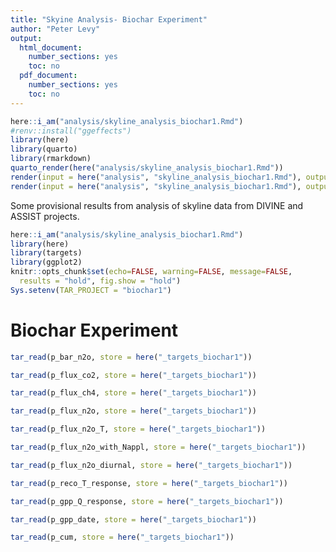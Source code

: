 ---
title: "Skyine Analysis- Biochar Experiment"
author: "Peter Levy"
output:
  html_document:
    number_sections: yes
    toc: no
  pdf_document:
    number_sections: yes
    toc: no
---

```{r render, echo = FALSE, eval = FALSE}
here::i_am("analysis/skyline_analysis_biochar1.Rmd")
#renv::install("ggeffects")
library(here)
library(quarto)
library(rmarkdown)
quarto_render(here("analysis/skyline_analysis_biochar1.Rmd"))
render(input = here("analysis", "skyline_analysis_biochar1.Rmd"), output_file = here("analysis", "skyline_analysis_biochar1.pdf"))
render(input = here("analysis", "skyline_analysis_biochar1.Rmd"), output_file = here("analysis", "skyline_analysis_biochar1.html"))
```

Some provisional results from analysis of skyline data from DIVINE and ASSIST projects.

<!--- { startup -->
```{r startup, eval=TRUE, echo=FALSE, include=FALSE}
here::i_am("analysis/skyline_analysis_biochar1.Rmd")
library(here)
library(targets)
library(ggplot2)
knitr::opts_chunk$set(echo=FALSE, warning=FALSE, message=FALSE,
  results = "hold", fig.show = "hold")
Sys.setenv(TAR_PROJECT = "biochar1")
```

# Biochar Experiment

```{r, results = "hold", fig.show = "hold", echo = FALSE, fig.cap = "Bar plot of treatment and chamber means with 95pc confidence intervals. Black symbols show the 95pc   confidence intervals in treatment means, accounting for the within-chamber autocorrelation."}
tar_read(p_bar_n2o, store = here("_targets_biochar1"))
```

```{r, results = "hold", fig.show = "hold", echo = FALSE, fig.cap = "CO2 flux over time by treatment."}
tar_read(p_flux_co2, store = here("_targets_biochar1"))
```

```{r, echo = FALSE, fig.cap = "CH4 flux over time by treatment."}
tar_read(p_flux_ch4, store = here("_targets_biochar1"))
```

```{r, echo = FALSE, fig.cap = "N2O flux over time by treatment."}
tar_read(p_flux_n2o, store = here("_targets_biochar1"))
```

```{r, eval = FALSE, echo = FALSE, fig.cap = "N2O flux versus temperature by treatment."}
tar_read(p_flux_n2o_T, store = here("_targets_biochar1"))
```

```{r, results = "hold", fig.show = "hold", echo = FALSE, fig.cap = "N2O flux over time by treatment, showing N application dates as vertical black lines."}
tar_read(p_flux_n2o_with_Nappl, store = here("_targets_biochar1"))
```

```{r, results = "hold", fig.show = "hold", echo = FALSE, fig.cap = "Diurnal variation in N2O flux."}
tar_read(p_flux_n2o_diurnal, store = here("_targets_biochar1"))
```

```{r, results = "hold", fig.show = "hold", echo = FALSE, fig.cap = "Respiration response to temperature."}
tar_read(p_reco_T_response, store = here("_targets_biochar1"))
```

```{r, results = "hold", fig.show = "hold", echo = FALSE, fig.cap = "GPP response to PPFD."}
tar_read(p_gpp_Q_response, store = here("_targets_biochar1"))
```

```{r, results = "hold", fig.show = "hold", echo = FALSE, fig.cap = "GPP over time."}
tar_read(p_gpp_date, store = here("_targets_biochar1"))
```

```{r, results = "hold", fig.show = "hold", echo = FALSE, fig.cap = "Cummulative GPP, R and net flux over time."}
tar_read(p_cum, store = here("_targets_biochar1"))
```
